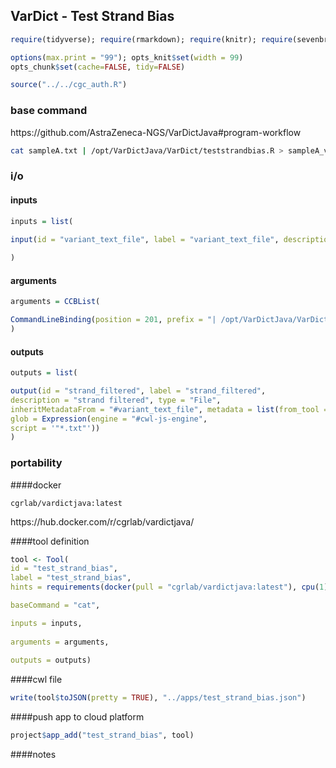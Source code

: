 ## VarDict - Test Strand Bias {.tabset}

```r
require(tidyverse); require(rmarkdown); require(knitr); require(sevenbridges); 

options(max.print = "99"); opts_knit$set(width = 99)
opts_chunk$set(cache=FALSE, tidy=FALSE)

source("../../cgc_auth.R")

```

### base command

https://github.com/AstraZeneca-NGS/VarDictJava#program-workflow

```sh

cat sampleA.txt | /opt/VarDictJava/VarDict/teststrandbias.R > sampleA_vardict_strand_filtered.txt

```

### i/o {.tabset}

#### inputs 

```r

inputs = list(
  
input(id = "variant_text_file", label = "variant_text_file", description = "variant_text_file", type = "File", separate = FALSE, position=1)

)

```

#### arguments

```r
arguments = CCBList(

CommandLineBinding(position = 201, prefix = "| /opt/VarDictJava/VarDict/teststrandbias.R >", valueFrom = list('{return $job.inputs.variant_text_file.metadata.sample_id + "_vardict_strand_filtered.txt"}'))
)
```

#### outputs

```r

outputs = list(

output(id = "strand_filtered", label = "strand_filtered", 
description = "strand filtered", type = "File",
inheritMetadataFrom = "#variant_text_file", metadata = list(from_tool = "test_strand_bias"),
glob = Expression(engine = "#cwl-js-engine", 
script = '"*.txt"'))
)

```

### portability {.tabset}

####docker

``` cgrlab/vardictjava:latest ```

https://hub.docker.com/r/cgrlab/vardictjava/

####tool definition

```r

tool <- Tool(
id = "test_strand_bias", 
label = "test_strand_bias",
hints = requirements(docker(pull = "cgrlab/vardictjava:latest"), cpu(1), mem(1000)),

baseCommand = "cat",

inputs = inputs,
  
arguments = arguments,
  
outputs = outputs)

```

####cwl file

```r
write(tool$toJSON(pretty = TRUE), "../apps/test_strand_bias.json")
```

####push app to cloud platform

```r
project$app_add("test_strand_bias", tool)
```

####notes


